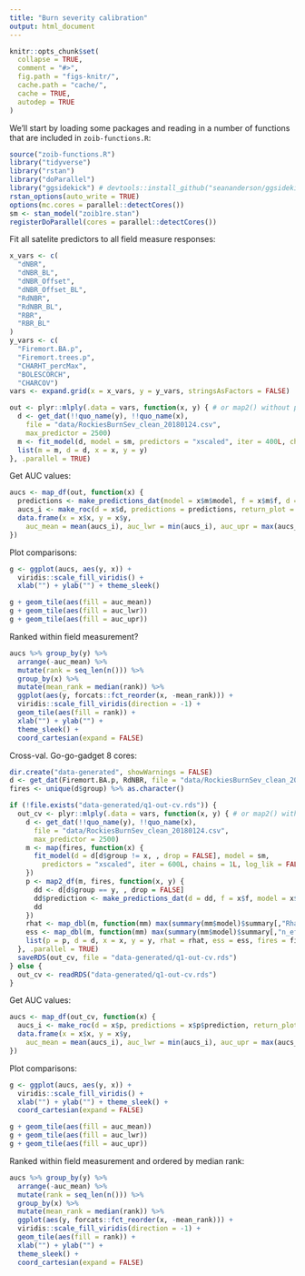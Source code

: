 ```yaml
---
title: "Burn severity calibration"
output: html_document
---
```


```r
knitr::opts_chunk$set(
  collapse = TRUE,
  comment = "#>",
  fig.path = "figs-knitr/",
  cache.path = "cache/",
  cache = TRUE,
  autodep = TRUE
)
```

We'll start by loading some packages and reading in a number of functions that are included in `zoib-functions.R`:

```r
source("zoib-functions.R")
library("tidyverse")
library("rstan")
library("doParallel")
library("ggsidekick") # devtools::install_github("seananderson/ggsidekick")
rstan_options(auto_write = TRUE)
options(mc.cores = parallel::detectCores())
sm <- stan_model("zoib1re.stan")
registerDoParallel(cores = parallel::detectCores())
```

Fit all satelite predictors to all field measure responses:

```r
x_vars <- c(
  "dNBR",
  "dNBR_BL",
  "dNBR_Offset",
  "dNBR_Offset_BL",
  "RdNBR",
  "RdNBR_BL",
  "RBR",
  "RBR_BL"
)
y_vars <- c(
  "Firemort.BA.p",
  "Firemort.trees.p",
  "CHARHT_percMax",
  "BOLESCORCH",
  "CHARCOV")
vars <- expand.grid(x = x_vars, y = y_vars, stringsAsFactors = FALSE)

out <- plyr::mlply(.data = vars, function(x, y) { # or map2() without parallel
  d <- get_dat(!!quo_name(y), !!quo_name(x),
    file = "data/RockiesBurnSev_clean_20180124.csv",
    max_predictor = 2500)
  m <- fit_model(d, model = sm, predictors = "xscaled", iter = 400L, chains = 1L)
  list(m = m, d = d, x = x, y = y)
}, .parallel = TRUE)
```

Get AUC values:

```r
aucs <- map_df(out, function(x) {
  predictions <- make_predictions_dat(model = x$m$model, f = x$m$f, d = x$d)
  aucs_i <- make_roc(d = x$d, predictions = predictions, return_plot = FALSE)
  data.frame(x = x$x, y = x$y, 
    auc_mean = mean(aucs_i), auc_lwr = min(aucs_i), auc_upr = max(aucs_i))
})
```

Plot comparisons:

```r
g <- ggplot(aucs, aes(y, x)) + 
  viridis::scale_fill_viridis() +
  xlab("") + ylab("") + theme_sleek()

g + geom_tile(aes(fill = auc_mean))
g + geom_tile(aes(fill = auc_lwr))
g + geom_tile(aes(fill = auc_upr))
```

Ranked within field measurement?

```r
aucs %>% group_by(y) %>% 
  arrange(-auc_mean) %>%
  mutate(rank = seq_len(n())) %>% 
  group_by(x) %>% 
  mutate(mean_rank = median(rank)) %>% 
  ggplot(aes(y, forcats::fct_reorder(x, -mean_rank))) + 
  viridis::scale_fill_viridis(direction = -1) +
  geom_tile(aes(fill = rank)) + 
  xlab("") + ylab("") +
  theme_sleek() +
  coord_cartesian(expand = FALSE)
```

Cross-val. Go-go-gadget 8 cores:

```r
dir.create("data-generated", showWarnings = FALSE)
d <- get_dat(Firemort.BA.p, RdNBR, file = "data/RockiesBurnSev_clean_20180124.csv")
fires <- unique(d$group) %>% as.character()

if (!file.exists("data-generated/q1-out-cv.rds")) {
  out_cv <- plyr::mlply(.data = vars, function(x, y) { # or map2() without parallel
    d <- get_dat(!!quo_name(y), !!quo_name(x),
      file = "data/RockiesBurnSev_clean_20180124.csv",
      max_predictor = 2500)
    m <- map(fires, function(x) {
      fit_model(d = d[d$group != x, , drop = FALSE], model = sm, 
        predictors = "xscaled", iter = 600L, chains = 1L, log_lik = FALSE)
    })
    p <- map2_df(m, fires, function(x, y) {
      dd <- d[d$group == y, , drop = FALSE]
      dd$prediction <- make_predictions_dat(d = dd, f = x$f, model = x$model)
      dd
    })
    rhat <- map_dbl(m, function(mm) max(summary(mm$model)$summary[,"Rhat"]))
    ess <- map_dbl(m, function(mm) max(summary(mm$model)$summary[,"n_eff"]))
    list(p = p, d = d, x = x, y = y, rhat = rhat, ess = ess, fires = fires)
  }, .parallel = TRUE)
  saveRDS(out_cv, file = "data-generated/q1-out-cv.rds")
} else {
  out_cv <- readRDS("data-generated/q1-out-cv.rds")
}
```

Get AUC values:

```r
aucs <- map_df(out_cv, function(x) {
  aucs_i <- make_roc(d = x$p, predictions = x$p$prediction, return_plot = FALSE)
  data.frame(x = x$x, y = x$y, 
    auc_mean = mean(aucs_i), auc_lwr = min(aucs_i), auc_upr = max(aucs_i))
})
```

Plot comparisons:

```r
g <- ggplot(aucs, aes(y, x)) + 
  viridis::scale_fill_viridis() +
  xlab("") + ylab("") + theme_sleek() + 
  coord_cartesian(expand = FALSE)

g + geom_tile(aes(fill = auc_mean))
g + geom_tile(aes(fill = auc_lwr))
g + geom_tile(aes(fill = auc_upr))
```

Ranked within field measurement and ordered by median rank:

```r
aucs %>% group_by(y) %>% 
  arrange(-auc_mean) %>%
  mutate(rank = seq_len(n())) %>% 
  group_by(x) %>% 
  mutate(mean_rank = median(rank)) %>% 
  ggplot(aes(y, forcats::fct_reorder(x, -mean_rank))) + 
  viridis::scale_fill_viridis(direction = -1) +
  geom_tile(aes(fill = rank)) + 
  xlab("") + ylab("") +
  theme_sleek() +
  coord_cartesian(expand = FALSE)
```
